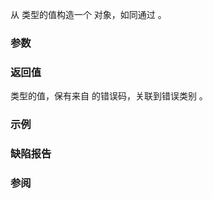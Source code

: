{{cpp/title|make_error_condition{{dsc small|(std::io_errc)}}}}
{{cpp/io/io_errc/navbar}}
{{ddcl|header=ios|since=c++11|
std::error_condition make_error_condition( std::io_errc e ) noexcept;
}}

从 {{lc|std::io_errc}} 类型的值构造一个 {{lc|std::error_condition}} 对象，如同通过 {{c|return std::error_condition(static_cast&lt;int&gt;(e), std::iostream_category())}}。

===参数===
{{par begin}}
{{par|e|错误码编号}}
{{par end}}

===返回值===
{{lc|std::error_condition}} 类型的值，保有来自 {{c|e}} 的错误码，关联到错误类别 {{c|"iostream"}}。

===示例===
{{example
|code=
#include &lt;iostream&gt;
#include &lt;system_error&gt;

int main()
{
    std::error_condition ec = std::make_error_condition(std::io_errc::stream);
    std::cout &lt;&lt; "对于 io_errc::stream 的错误条件具有值 " &lt;&lt; ec.value()
              &lt;&lt; "\n和消息 \"" &lt;&lt; ec.message() &lt;&lt; "\"\n";
}
|output=
对于 io_errc::stream 的错误条件具有值 1
和消息 "unspecified iostream_category error"
}}

===缺陷报告===
{{dr list begin}}
{{dr list item|wg=lwg|dr=2087|std=C++11|before={{tt|make_error_condition(io_errc)}} 未声明为 {{c/core|noexcept}}|after=声明为 {{c/core|noexcept}}}}
{{dr list end}}

===参阅===
{{dsc begin}}
{{dsc inc|cpp/error/dsc error_condition}}
{{dsc inc|cpp/io/dsc io_errc}}
{{dsc end}}

{{langlinks|de|en|es|fr|it|ja|pt|ru}}